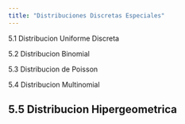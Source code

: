 ```yaml
---
title: "Distribuciones Discretas Especiales"
---
```


5.1 Distribucion Uniforme Discreta

5.2 Distribucion Binomial

5.3 Distribucion de Poisson

5.4 Distribucion Multinomial

5.5 Distribucion Hipergeometrica
---
